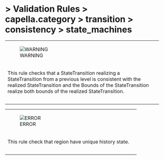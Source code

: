       
= > Validation Rules > capella.category > transition > consistency > state_machines =
            
{| border="1"
|-
|[[Image:Images/warning.gif|WARNING]]
|  
|-
|This rule checks that a StateTransition realizing a StateTransition from a previous level is consistent with the realized StateTransition and the Bounds of the StateTransition realize both bounds of the realized StateTransition. 
|-
|- 
|}            
{| border="1"
|-
|[[Image:Images/error.gif|ERROR]]
|  
|-
|This rule check that region have unique history state. 
|-
|- 
|}   